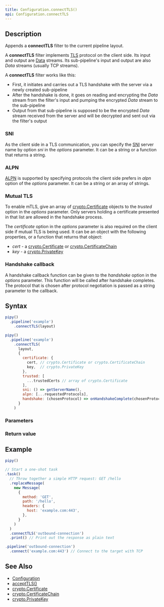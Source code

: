 ```yaml
---
title: Configuration.connectTLS()
api: Configuration.connectTLS
---
```


## Description

Appends a **connectTLS** filter to the current pipeline layout.

A **connectTLS** filter implements [TLS](https://en.wikipedia.org/wiki/Transport_Layer_Security) protocol on the client side. Its input and output are [Data](/reference/api/Data) streams. Its sub-pipeline's input and output are also _Data_ streams (usually TCP streams).

<FilterDiagram
  name="connectTLS"
  input="Data"
  output="Data"
  subInput="Data"
  subOutput="Data"
  subType="link"
/>

A **connectTLS** filter works like this:

- First, it initiates and carries out a TLS handshake with the server via a newly created sub-pipeline
- After the handshake is done, it goes on reading and encrypting the _Data_ stream from the filter's input and pumping the encrypted _Data_ stream to the sub-pipeline
- Output from that sub-pipeline is supposed to be the encrypted _Data_ stream received from the server and will be decrypted and sent out via the filter's output

### SNI

As the client side in a TLS communication, you can specify the [SNI](https://en.wikipedia.org/wiki/Server_Name_Indication) server name by option _sni_ in the _options_ parameter. It can be a string or a function that returns a string.

### ALPN

[ALPN](https://en.wikipedia.org/wiki/Application-Layer_Protocol_Negotiation) is supported by specifying protocols the client side prefers in _alpn_ option of the _options_ parameter. It can be a string or an array of strings.

### Mutual TLS

To enable mTLS, give an array of [crypto.Certificate](/reference/api/crypto/Certificate) objects to the _trusted_ option in the _options_ parameter. Only servers holding a certificate presented in that list are allowed in the handshake process.

The _certificate_ option in the _options_ parameter is also required on the client side if mutual TLS is being used. It can be an object with the following properties, or a function that returns that object:

- _cert_ - a [crypto.Certificate](/reference/api/crypto/Certificate) or [crypto.CertificateChain](/reference/api/crypto/CertificateChain)
- _key_ - a [crypto.PrivateKey](/reference/api/crypto/PrivateKey)

### Handshake callback

A handshake callback function can be given to the _handshake_ option in the _options_ parameter. This function will be called after handshake completes. The protocol that is chosen after protocol negotiation is passed as a string parameter to the callback.

## Syntax

``` js
pipy()
  .pipeline('example')
    .connectTLS(layout)

pipy()
  .pipeline('example')
    .connectTLS(
      layout,
      {
        certificate: {
          cert, // crypto.Certificate or crypto.CertificateChain
          key,  // crypto.PrivateKey
        },
        trusted: [
          ...trustedCerts // array of crypto.Certificate
        ],
        sni: () => getServerName(),
        alpn: [...requestedProtocols],
        handshake: (chosenProtocol) => onHandshakeComplete(chosenProtocol),
      }
    )
```

### Parameters

<Parameters/>

### Return value

<ReturnValue/>

## Example

``` js
pipy()

// Start a one-shot task
.task()
  // Throw together a simple HTTP request: GET /hello
  .replaceMessage(
    new Message(
      {
        method: 'GET',
        path: '/hello',
        headers: {
          host: 'example.com:443',
        },
      }
    )
  )
  .connectTLS('outbound-connection')
  .print() // Print out the response as plain text

.pipeline('outbound-connection')
  .connect('example.com:443') // Connect to the target with TCP
```

## See Also

* [Configuration](/reference/api/Configuration)
* [acceptTLS()](/reference/api/Configuration/acceptTLS)
* [crypto.Certificate](/reference/api/crypto/Certificate)
* [crypto.CertificateChain](/reference/api/crypto/CertificateChain)
* [crypto.PrivateKey](/reference/api/crypto/PrivateKey)
